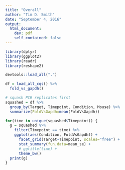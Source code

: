 ```yaml
---
title: "Overall"
author: "Tim D. Smith"
date: "September 4, 2016"
output:
  html_document:
    dev: pdf
    self_contained: false
---
```


```r
library(dplyr)
library(ggplot2)
library(readr)
library(reshape2)

devtools::load_all(".")

df = load_all_cqs() %>%
  fold_vs_gapdh()
```

```r
# squash PCR replicates first
squashed = df %>%
  group_by(Target, Timepoint, Condition, Mouse) %>%
  summarize(FoldVsGapdh=mean(FoldVsGapdh))

for(time in unique(squashed$Timepoint)) {
  g = squashed %>%
    filter(Timepoint == time) %>%
    ggplot(aes(Condition, FoldVsGapdh)) +
      facet_grid(Target~Timepoint, scales="free") +
      stat_summary(fun.data=mean_se) +
      # ggtitle(time) +
      theme_bw()
  print(g)
}
```
